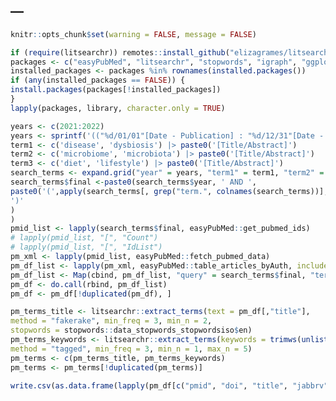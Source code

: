 ---
---

```{r setup, include=FALSE}
knitr::opts_chunk$set(warning = FALSE, message = FALSE)
```

```{r}
if (require(litsearchr)) remotes::install_github("elizagrames/litsearchr", ref = "main")
packages <- c("easyPubMed", "litsearchr", "stopwords", "igraph", "ggplot2", "ggrepel", "ggraph")
installed_packages <- packages %in% rownames(installed.packages())
if (any(installed_packages == FALSE)) {
install.packages(packages[!installed_packages])
}
lapply(packages, library, character.only = TRUE)
```

```{r}
years <- c(2021:2022)
years <- sprintf('(("%d/01/01"[Date - Publication] : "%d/12/31"[Date - Publication]))', years, years)
term1 <- c('disease', 'dysbiosis') |> paste0('[Title/Abstract]')
term2 <- c('microbiome', 'microbiota') |> paste0('[Title/Abstract]')
term3 <- c('diet', 'lifestyle') |> paste0('[Title/Abstract]')
search_terms <- expand.grid("year" = years, "term1" = term1, "term2" = term2, "term3" = term3)
search_terms$final <-paste0(search_terms$year, ' AND ',
paste0('(',apply(search_terms[, grep("term.", colnames(search_terms))], 1, paste, collapse = " AND ", sep = " "),
')'
)
)
pmid_list <- lapply(search_terms$final, easyPubMed::get_pubmed_ids)
# lapply(pmid_list, "[", "Count")
# lapply(pmid_list, "[", "IdList")
pm_xml <- lapply(pmid_list, easyPubMed::fetch_pubmed_data)
pm_df_list <- lapply(pm_xml, easyPubMed::table_articles_byAuth, included_authors = "first", getKeywords = TRUE, max_chars = 500) 
pm_df_list <- Map(cbind, pm_df_list, "query" = search_terms$final, "terms" = apply(search_terms[, grep("term.", colnames(search_terms))], 1, paste, collapse = " AND ", sep = " "))
pm_df <- do.call(rbind, pm_df_list)
pm_df <- pm_df[!duplicated(pm_df), ]
```

```{r}
pm_terms_title <- litsearchr::extract_terms(text = pm_df[,"title"],
method = "fakerake", min_freq = 3, min_n = 2,
stopwords = stopwords::data_stopwords_stopwordsiso$en)
pm_terms_keywords <- litsearchr::extract_terms(keywords = trimws(unlist(strsplit(pm_df[,"keywords"], ";"))),
method = "tagged", min_freq = 3, min_n = 1, max_n = 5)
pm_terms <- c(pm_terms_title, pm_terms_keywords)
pm_terms <- pm_terms[!duplicated(pm_terms)]
```

```{r}
write.csv(as.data.frame(lapply(pm_df[c("pmid", "doi", "title", "jabbrv", "keywords", "abstract")], substr, start = 1, stop = 30)), "easypubmed.csv")
```
